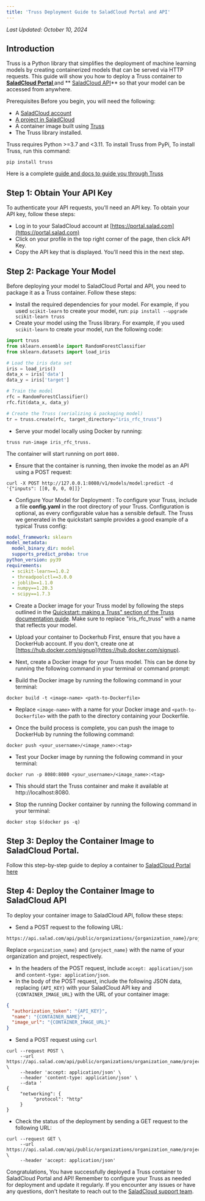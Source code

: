 ```yaml
---
title: 'Truss Deployment Guide to SaladCloud Portal and API'
---
```


_Last Updated: October 10, 2024_

## Introduction

Truss is a Python library that simplifies the deployment of machine learning models by creating containerized models
that can be served via HTTP requests. This guide will show you how to deploy a Truss container to
**[SaladCloud Portal ](http://portal.salad.com)** and **
[SaladCloud API](https://docs.salad.com/reference/api-reference)** so that your model can be accessed from anywhere.

Prerequisites Before you begin, you will need the following:

- A [SaladCloud account](http://portal.salad.com)
- [A project in SaladCloud ](https://docs.salad.com/docs/set-up-a-project)
- A container image built using [Truss](https://truss.baseten.co/)
- The Truss library installed.

Truss requires Python >=3.7 and \<3.11. To install Truss from PyPi, To install Truss, run this command:

```shell
pip install truss
```

Here is a complete [guide and docs to guide you through Truss ](https://truss.baseten.co)

## Step 1: Obtain Your API Key

To authenticate your API requests, you'll need an API key. To obtain your API key, follow these steps:

- Log in to your SaladCloud account at [https://portal.salad.com](https://portal.salad.com)
- Click on your profile in the top right corner of the page, then click API Key.
- Copy the API key that is displayed. You'll need this in the next step.

## Step 2: Package Your Model

Before deploying your model to SaladCloud Portal and API, you need to package it as a Truss container. Follow these
steps:

- Install the required dependencies for your model. For example, if you used `scikit-learn` to create your model, run:
  `pip install --upgrade scikit-learn truss`
- Create your model using the Truss library. For example, if you used `scikit-learn` to create your model, run the
  following code:

```python
import truss
from sklearn.ensemble import RandomForestClassifier
from sklearn.datasets import load_iris

# Load the iris data set
iris = load_iris()
data_x = iris['data']
data_y = iris['target']

# Train the model
rfc = RandomForestClassifier()
rfc.fit(data_x, data_y)

# Create the Truss (serializing & packaging model)
tr = truss.create(rfc, target_directory="iris_rfc_truss")
```

- Serve your model locally using Docker by running:

```shell
truss run-image iris_rfc_truss.
```

The container will start running on port `8080.`

- Ensure that the container is running, then invoke the model as an API using a POST request:

```shell
curl -X POST http://127.0.0.1:8080/v1/models/model:predict -d '{"inputs": [[0, 0, 0, 0]]}'
```

- Configure Your Model for Deployment : To configure your Truss, include a file **config.yaml** in the root directory of
  your Truss. Configuration is optional, as every configurable value has a sensible default. The Truss we generated in
  the quickstart sample provides a good example of a typical Truss config:

```yaml
model_framework: sklearn
model_metadata:
  model_binary_dir: model
  supports_predict_proba: true
python_version: py39
requirements:
  - scikit-learn==1.0.2
  - threadpoolctl==3.0.0
  - joblib==1.1.0
  - numpy==1.20.3
  - scipy==1.7.3
```

- Create a Docker image for your Truss model by following the steps outlined in the
  [Quickstart: making a Truss" section of the Truss documentation guide](https://truss.baseten.co/). Make sure to
  replace "iris_rfc_truss" with a name that reflects your model.

- Upload your container to Dockerhub First, ensure that you have a DockerHub account. If you don't, create one at
  [https://hub.docker.com/signup](https://hub.docker.com/signup).

- Next, create a Docker image for your Truss model. This can be done by running the following command in your terminal
  or command prompt:

- Build the Docker image by running the following command in your terminal:

```shell
docker build -t <image-name> <path-to-Dockerfile>
```

- Replace `<image-name>` with a name for your Docker image and `<path-to-Dockerfile>` with the path to the directory
  containing your Dockerfile.

- Once the build process is complete, you can push the image to DockerHub by running the following command:

```shell
docker push <your_username>/<image_name>:<tag>
```

- Test your Docker image by running the following command in your terminal:

```shell
docker run -p 8080:8080 <your_username>/<image_name>:<tag>
```

- This should start the Truss container and make it available at http\://localhost:8080.

- Stop the running Docker container by running the following command in your terminal:

```shell
docker stop $(docker ps -q)
```

## Step 3: Deploy the Container Image to SaladCloud Portal.

Follow this step-by-step guide to deploy a container to
[ SaladCloud Portal here ](https://docs.salad.com/docs/how-to-deploy-a-container-using-salad-portal)

## Step 4: Deploy the Container Image to SaladCloud API

To deploy your container image to SaladCloud API, follow these steps:

- Send a POST request to the following URL:

```http
https://api.salad.com/api/public/organizations/{organization_name}/projects/{project_name}/containers
```

Replace `organization_name}` and `{project_name}` with the name of your organization and project, respectively.

- In the headers of the POST request, include `accept: application/json` and `content-type: application/json`.
- In the body of the POST request, include the following JSON data, replacing `{API_KEY}` with your SaladCloud API key
  and `{CONTAINER_IMAGE_URL}` with the URL of your container image:

```json
{
  "authorization_token": "{API_KEY}",
  "name": "{CONTAINER_NAME}",
  "image_url": "{CONTAINER_IMAGE_URL}"
}
```

- Send a POST request using `curl`

```shell
curl --request POST \
     --url https://api.salad.com/api/public/organizations/organization_name/projects/project_name/containers \
     --header 'accept: application/json' \
     --header 'content-type: application/json' \
     --data '
{
     "networking": {
          "protocol": "http"
     }
}
```

- Check the status of the deployment by sending a GET request to the following URL:

```shell
curl --request GET \
     --url https://api.salad.com/api/public/organizations/organization_name/projects/project_name/containers/container_group_name \
     --header 'accept: application/json'
```

Congratulations, You have successfully deployed a Truss container to SaladCloud Portal and API! Remember to configure
your Truss as needed for deployment and update it regularly. If you encounter any issues or have any questions, don't
hesitate to reach out to the [SaladCloud support team](Mailto:cloud@salad.com).
